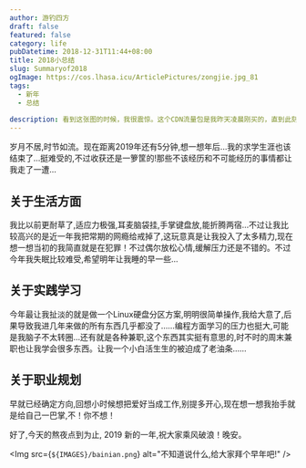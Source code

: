 ```yaml
---
author: 游钓四方
draft: false
featured: false
category: life
pubDatetime: 2018-12-31T11:44+08:00
title: 2018小总结
slug: Summaryof2018
ogImage: https://cos.lhasa.icu/ArticlePictures/zongjie.jpg_81
tags:
  - 新年
  - 总结
  
description: 看到这张图的时候，我很震惊。这个CDN流量包是我昨天凌晨刚买的，直到此刻才发现我的CDN流量被恶意盗刷了
---
```



岁月不居,时节如流。现在距离2019年还有5分钟,想一想年后...我的求学生涯也该结束了...挺难受的,不过收获还是一箩筐的!那些不该经历和不可能经历的事情都让我走了一遭...  

## 关于生活方面
我比以前更耐草了,适应力极强,耳麦脑袋挂,手掌键盘放,能折腾两宿...不过让我比较高兴的是近一年我把常期的网瘾给戒掉了,这玩意真是让我投入了太多精力,现在想一想当初的我简直就是在犯罪！不过偶尔放松心情,缓解压力还是不错的。不过今年我失眠比较难受,希望明年让我睡的早一些...  

## 关于实践学习
今年最让我扯淡的就是做一个Linux硬盘分区方案,明明很简单操作,我给大意了,后果导致我进几年来做的所有东西几乎都没了……编程方面学习的压力也挺大,可能是我脑子不太转圈...还有就是各种兼职,这个东西其实挺有意思的,时不时的周末兼职也让我学会很多东西。让我一个小白活生生的被迫成了老油条……  

## 关于职业规划
早就已经确定方向,回想小时候想把爱好当成工作,别提多开心,现在想一想我抬手就是给自己一巴掌,不！你不想！  

好了,今天的熬夜点到为止, 2019 新的一年,祝大家乘风破浪！晚安。

<Img src={`${IMAGES}/bainian.png`} alt="不知道说什么,给大家拜个早年吧!" />
